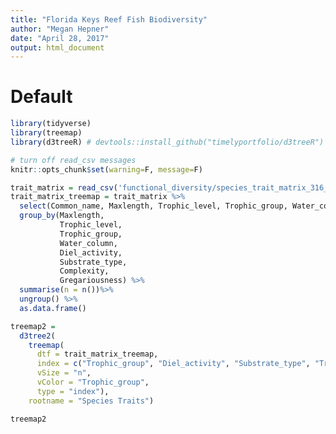 ```yaml
---
title: "Florida Keys Reef Fish Biodiversity"
author: "Megan Hepner"
date: "April 28, 2017"
output: html_document
---
```


# Default

```r
library(tidyverse)
library(treemap)
library(d3treeR) # devtools::install_github("timelyportfolio/d3treeR")

# turn off read_csv messages
knitr::opts_chunk$set(warning=F, message=F)
```

```r
trait_matrix = read_csv('functional_diversity/species_trait_matrix_316_spp.csv')
trait_matrix_treemap = trait_matrix %>%
  select(Common_name, Maxlength, Trophic_level, Trophic_group, Water_column,Diel_activity,Substrate_type,Complexity, Gregariousness) %>% 
  group_by(Maxlength,
           Trophic_level,
           Trophic_group,
           Water_column,
           Diel_activity,
           Substrate_type,
           Complexity,
           Gregariousness) %>%
  summarise(n = n())%>% 
  ungroup() %>%
  as.data.frame()

treemap2 = 
  d3tree2(
    treemap(
      dtf = trait_matrix_treemap,
      index = c("Trophic_group", "Diel_activity", "Substrate_type", "Trophic_level", "Water_column","Maxlength","Complexity","Gregariousness"),
      vSize = "n", 
      vColor = "Trophic_group",
      type = "index"),
    rootname = "Species Traits")

treemap2
```

